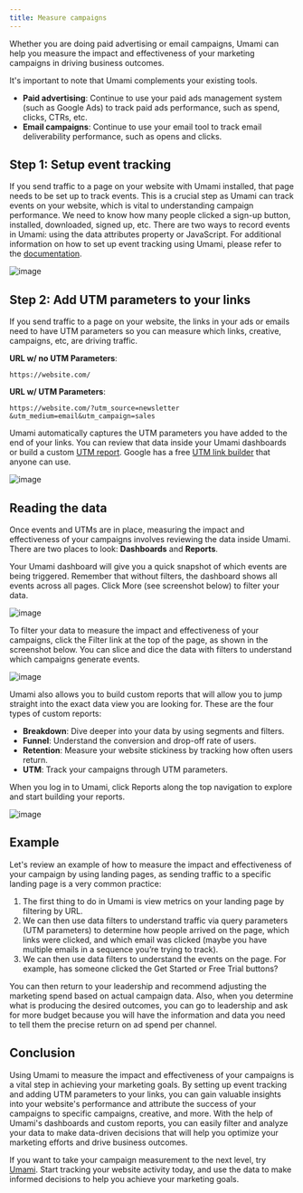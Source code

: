 ```yaml
---
title: Measure campaigns
---
```


Whether you are doing paid advertising or email campaigns, Umami can help you measure the impact
and effectiveness of your marketing campaigns in driving business outcomes.

It's important to note that Umami complements your existing tools.

- **Paid advertising**: Continue to use your paid ads management system (such as Google Ads) to track paid ads performance, such as spend, clicks, CTRs, etc.
- **Email campaigns**: Continue to use your email tool to track email deliverability performance, such as opens and clicks.

## Step 1: Setup event tracking

If you send traffic to a page on your website with Umami installed, that page needs to be set up to track
events. This is a crucial step as Umami can track events on your website, which is vital to understanding
campaign performance. We need to know how many people clicked a sign-up button, installed, downloaded,
signed up, etc. There are two ways to record events in Umami: using the data attributes property or JavaScript.
For additional information on how to set up event tracking using Umami, please refer to the [documentation](/docs).

![image](/images/guides/measure-campaigns-01.png)

## Step 2: Add UTM parameters to your links

If you send traffic to a page on your website, the links in your ads or emails need to have UTM parameters
so you can measure which links, creative, campaigns, etc, are driving traffic.

**URL w/ no UTM Parameters**:


`https://website.com/`


**URL w/ UTM Parameters**:

`https://website.com/?utm_source=newsletter
&utm_medium=email&utm_campaign=sales`

Umami automatically captures the UTM parameters you have added to the end of your links. You can review that
data inside your Umami dashboards or build a custom [UTM report](/docs/reports/report-utm). Google has a free [UTM link builder](https://ga-dev-tools.google/campaign-url-builder/) that
anyone can use.

![image](/images/guides/measure-campaigns-02.png)

## Reading the data

Once events and UTMs are in place, measuring the impact and effectiveness of your campaigns involves
reviewing the data inside Umami. There are two places to look: **Dashboards** and **Reports**.

Your Umami dashboard will give you a quick snapshot of which events are being triggered. Remember that without
filters, the dashboard shows all events across all pages. Click More (see screenshot below) to filter your data.

![image](/images/guides/measure-campaigns-03.png)

To filter your data to measure the impact and effectiveness of your campaigns, click the Filter link
at the top of the page, as shown in the screenshot below. You can slice and dice the data with filters to
understand which campaigns generate events.

![image](/images/guides/measure-campaigns-04.png)

Umami also allows you to build custom reports that will allow you to jump straight into the exact data view
you are looking for. These are the four types of custom reports:

- **Breakdown**: Dive deeper into your data by using segments and filters.
- **Funnel**: Understand the conversion and drop-off rate of users.
- **Retention**: Measure your website stickiness by tracking how often users return.
- **UTM**: Track your campaigns through UTM parameters.

When you log in to Umami, click Reports along the top navigation to explore and start building your reports.

![image](/images/guides/measure-campaigns-05.png)

## Example

Let's review an example of how to measure the impact and effectiveness of your campaign by using landing pages,
as sending traffic to a specific landing page is a very common practice:

1. The first thing to do in Umami is view metrics on your landing page by filtering by URL.
2. We can then use data filters to understand traffic via query parameters (UTM parameters) to determine how people arrived on the page, which links were clicked, and which email was clicked (maybe you have multiple emails in a sequence you’re trying to track).
3. We can then use data filters to understand the events on the page. For example, has someone clicked the Get Started or Free Trial buttons?

You can then return to your leadership and recommend adjusting the marketing spend based on actual campaign data. Also, when you determine what is producing the desired outcomes, you can go to leadership and ask for more budget because you will have the information and data you need to tell them the precise return on ad spend per channel.

## Conclusion

Using Umami to measure the impact and effectiveness of your campaigns is a vital step in achieving
your marketing goals. By setting up event tracking and adding UTM parameters to your links, you can gain
valuable insights into your website's performance and attribute the success of your campaigns to
specific campaigns, creative, and more. With the help of Umami's dashboards and custom reports, you can
easily filter and analyze your data to make data-driven decisions that will help you optimize your
marketing efforts and drive business outcomes.

If you want to take your campaign measurement to the next level, try [Umami](https://cloud.umami.is/signup?ref=umami-docs-guides). Start tracking your
website activity today, and use the data to make informed decisions to help you achieve your marketing goals.
